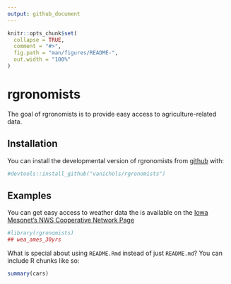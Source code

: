 ---
output: github_document
---


```{r, include = FALSE}
knitr::opts_chunk$set(
  collapse = TRUE,
  comment = "#>",
  fig.path = "man/figures/README-",
  out.width = "100%"
)
```

# rgronomists

<!-- badges: start -->
<!-- badges: end -->

The goal of rgronomists is to provide easy access to agriculture-related data.

## Installation

You can install the developmental version of rgronomists from [github](https://CRAN.R-project.org) with:

``` r
#devtools::install_github("vanichols/rgronomists")
```

## Examples

You can get easy access to weather data the is available on the [Iowa Mesonet's NWS Cooperative Network Page](https://mesonet.agron.iastate.edu/COOP/)

```{r wea}
#library(rgronomists)
## wea_ames_30yrs
```

What is special about using `README.Rmd` instead of just `README.md`? You can include R chunks like so:

```{r cars}
summary(cars)
```

